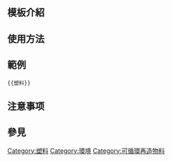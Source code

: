 <includeonly><!-- 在這裡加入模板的保護標識 --></includeonly><noinclude>{{Documentation subpage}}</noinclude>
<!-- 在本行下編輯模板說明 -->
== 模板介紹 ==

== 使用方法 ==

== 範例 ==
<pre>
{{塑料}}
</pre>

== 注意事项 ==

== 參見 ==

<includeonly>
<!-- 本行下加入模板的分類 -->
[[Category:有机化学导航模板|{{PAGENAME}}]]
[[Category:塑料]]
[[Category:環境]]
[[Category:可循環再造物料]]
<!-- 本行下加入模板的跨語言鏈接 -->
</includeonly>